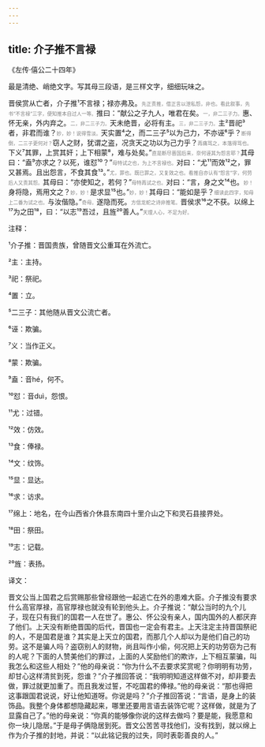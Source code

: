 ```yaml
---
---
---
```

title: 介子推不言禄
---




《左传·僖公二十四年》





最是清绝、峭绝文字。写其母三段语，是三样文字，细细玩味之。





晋侯赏从亡者，介子推¹不言禄；禄亦弗及。<font color=gray size=0.8rem>先正责推，借正言以泄私怨，非也。看此叙事，先书“不言禄”三字，便知推本自过人一等。</font>推曰：“献公之子九人，唯君在矣。<font color=gray size=0.8rem>一，非二三子力。</font>惠、怀无亲，外内弃之。<font color=gray size=0.8rem>二，非二三子力。</font>天未绝晋，必将有主。<font color=gray size=0.8rem>三，非二三子力。</font>主²晋祀³者，非君而谁？<font color=gray size=0.8rem>妙，妙！说得雪淡。</font>天实置⁴之，而二三子⁵以为己力，不亦诬⁶乎？<font color=gray size=0.8rem>断得倒，二三子更何对？</font>窃人之财，犹谓之盗，况贪天之功以为己力乎？<font color=gray size=0.8rem>再痛骂之，本落得骂也。</font>下义⁷其罪，上赏其奸；上下相蒙⁸，难与处矣。”<font color=gray size=0.8rem>直是断尽晋国后来，奈何诬其为怨言耶？</font>其母曰：“盍⁹亦求之？以死，谁怼¹⁰？”<font color=gray size=0.8rem>母特试之也，为上不言禄也。</font>对曰：“尤¹¹而效¹²之，罪又甚焉。且出怨言，不食其食¹³。”<font color=gray size=0.8rem>尤，罪也。既已罪之，又复效之也。看推自亦认有“怨言”字，何劳后人又责其怨。</font>其母曰：“亦使知之，若何？”<font color=gray size=0.8rem>母特再试之也。</font>对曰：“言，身之文¹⁴也。<font color=gray size=0.8rem>妙！</font>身将隐，焉用文之？<font color=gray size=0.8rem>妙，妙！</font>是求显¹⁵也。”<font color=gray size=0.8rem>妙，妙！</font>其母曰：“能如是乎？<font color=gray size=0.8rem>细读此四字，知母上二番为试之也。</font>与汝偕隐。”<font color=gray size=0.8rem>奇母。</font>遂隐而死。<font color=gray size=0.8rem>方信龙蛇之诗非推笔。</font>晋侯求¹⁶之不获。以绵上¹⁷为之田¹⁸，曰：“以志¹⁹吾过，且旌²⁰善人。”<font color=gray size=0.8rem>天理人心，不足为好。</font>

注释：

¹介子推：晋国贵族，曾随晋文公重耳在外流亡。

²主：主持。

³祀：祭祀。

⁴置：立。

⁵二三子：其他随从晋文公流亡者。

⁶诬：欺骗。

⁷义：当作正义。

⁸蒙：欺骗。

⁹盍：音hé，何不。

¹⁰怼：音duì，怨恨。

¹¹尤：过错。

¹²效：仿效。

¹³食：俸禄。

¹⁴文：纹饰。

¹⁵显：显达。

¹⁶求：访求。

¹⁷绵上：地名，在今山西省介休县东南四十里介山之下和灵石县接界处。

¹⁸田：祭田。

¹⁹志：记载。

²⁰旌：表扬。

译文：

晋文公当上国君之后赏赐那些曾经跟他一起逃亡在外的患难大臣。介子推没有要求什么高官厚禄，高官厚禄也就没有轮到他头上。介子推说：“献公当时的九个儿子，现在只有我们的国君一人在世了。惠公、怀公没有亲人，国内国外的人都厌弃了他们。上天没有断绝晋国的后代，晋国也一定会有君主。上天注定主持晋国祭祀的人，不是国君是谁？其实是上天立的国君，而那几个人却以为是他们自己的功劳。这不是骗人吗？盗窃别人的财物，尚且叫作小偷，何况把上天的功劳窃为己有的人呢？下面的人赞美他们的罪过，上面的人奖励他们的欺诈，上下相互蒙骗，叫我怎么和这些人相处？”他的母亲说：“你为什么不去要求奖赏呢？你明明有功劳，却甘心这样清贫到死，怨谁？”介子推回答说：“我明明知道这样做不对，却非要去做，罪过就更加重了。而且我发过誓，不吃国君的俸禄。”他的母亲说：“那也得把这事跟国君说说，好让他知道呀。你说是吗？”介子推回答说：“言语，是身上的装饰品。我整个身体都想隐藏起来，哪里还要用言语去装饰它呢？这样做，就是为了显露自己了。”他的母亲说：“你真的能够像你说的这样去做吗？要是能，我愿意和你一块儿隐居。”于是母子俩隐居到死。晋文公苦苦寻找他们，没有找到，就以绵上作为介子推的封地，并说：“以此铭记我的过失，同时表彰善良的人。”